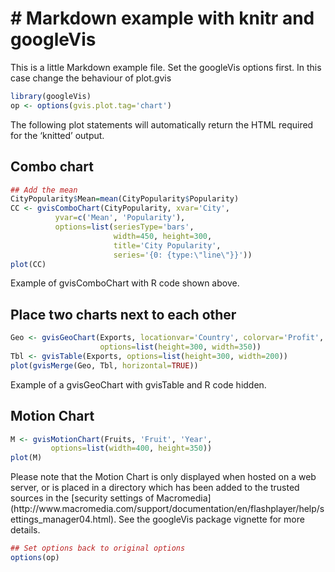 <!--
%\VignetteEngine{knitr::knitr}
%\VignetteIndexEntry{Markdown example with knitr and googleVis}
-->
# Markdown example with knitr and googleVis
===========================================
This is a little Markdown example file.
Set the googleVis options first.
In this case change the behaviour of plot.gvis
```r
library(googleVis)
op <- options(gvis.plot.tag='chart')
```
The following plot statements will automatically return  the HTML
required for the 'knitted' output. 

## Combo chart
```r
## Add the mean
CityPopularity$Mean=mean(CityPopularity$Popularity)
CC <- gvisComboChart(CityPopularity, xvar='City',
          yvar=c('Mean', 'Popularity'),
          options=list(seriesType='bars',
                       width=450, height=300,
                       title='City Popularity',
                       series='{0: {type:\"line\"}}'))
plot(CC)
```
Example of gvisComboChart with R code shown above.

## Place two charts next to each other
```r
Geo <- gvisGeoChart(Exports, locationvar='Country', colorvar='Profit', 
                    options=list(height=300, width=350)) 
Tbl <- gvisTable(Exports, options=list(height=300, width=200))
plot(gvisMerge(Geo, Tbl, horizontal=TRUE))
``````
Example of a gvisGeoChart with gvisTable and R code hidden.

## Motion Chart
```r
M <- gvisMotionChart(Fruits, 'Fruit', 'Year',
         options=list(width=400, height=350))
plot(M)
```
Please note that the Motion Chart is only displayed when hosted on a
web server, or is placed in a directory which has been added to the 
trusted sources in the [security settings of Macromedia]
(http://www.macromedia.com/support/documentation/en/flashplayer/help/settings_manager04.html). 
See the googleVis package vignette for more details. 

```r
## Set options back to original options
options(op)
```
